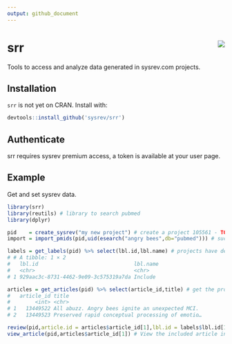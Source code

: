 ```yaml
---
output: github_document
---
```


# srr <img src="man/figures/logo.svg" align="right" />
Tools to access and analyze data generated in sysrev.com projects.

## Installation
`srr` is not yet on CRAN. Install with:
``` r
devtools::install_github('sysrev/srr')
```

## Authenticate
srr requires sysrev premium access, a token is available at your user page.


## Example
Get and set sysrev data.

```r
library(srr)
library(reutils) # library to search pubmed
library(dplyr)

pid    = create_sysrev("my new project") # create a project 105561 - TODO this should be idempotent
import = import_pmids(pid,uid(esearch("angry bees",db="pubmed"))) # successful import - TODO sourcing needs improvement

labels = get_labels(pid) %>% select(lbl.id,lbl.name) # projects have default 'include' label
# # A tibble: 1 × 2
#   lbl.id                               lbl.name
#   <chr>                                <chr>   
# 1 929aac3c-8731-4462-9e09-3c575319a7da Include

articles = get_articles(pid) %>% select(article_id,title) # get the project articles - TODO show source
#   article_id title                                           
#        <int> <chr>                                           
# 1   13449522 All abuzz. Angry bees ignite an unexpected MCI. 
# 2   13449523 Preserved rapid conceptual processing of emotio…

review(pid,article.id = articles$article_id[1],lbl.id = labels$lbl.id[1], lbl.value = T) # auto-review an article
view_article(pid,articles$article_id[1]) # View the included article in your browser
```
